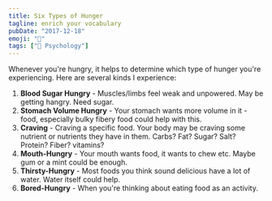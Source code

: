 ```yaml
---
title: Six Types of Hunger
tagline: enrich your vocabulary
pubDate: "2017-12-18"
emoji: "🥣"
tags: ["🧠 Psychology"]
---
```


Whenever you're hungry, it helps to determine which type of hunger you're experiencing. Here are several kinds I experience:

1. **Blood Sugar Hungry** - Muscles/limbs feel weak and unpowered. May be getting hangry. Need sugar.
1. **Stomach Volume Hungry** - Your stomach wants more volume in it - food, especially bulky fibery food could help with this.
1. **Craving** - Craving a specific food. Your body may be craving some nutrient or nutrients they have in them. Carbs? Fat? Sugar? Salt? Protein? Fiber? vitamins?
1. **Mouth-Hungry** - Your mouth wants food, it wants to chew etc. Maybe gum or a mint could be enough.
1. **Thirsty-Hungry** - Most foods you think sound delicious have a lot of water. Water itself could help.
1. **Bored-Hungry** - When you're thinking about eating food as an activity.
